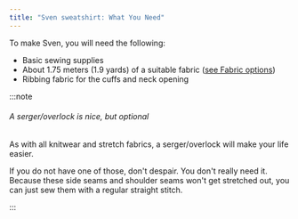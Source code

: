 ```yaml
---
title: "Sven sweatshirt: What You Need"
---
```


To make Sven, you will need the following:

- Basic sewing supplies
- About 1.75 meters (1.9 yards) of a suitable fabric ([see Fabric options](#fabric-options))
- Ribbing fabric for the cuffs and neck opening

:::note


###### A serger/overlock is nice, but optional

As with all knitwear and stretch fabrics, a serger/overlock will make your life easier.

If you do not have one of those, don't despair. You don't really need it.
Because these side seams and shoulder seams won't get stretched out, you can just sew them with a regular straight stitch.

:::
